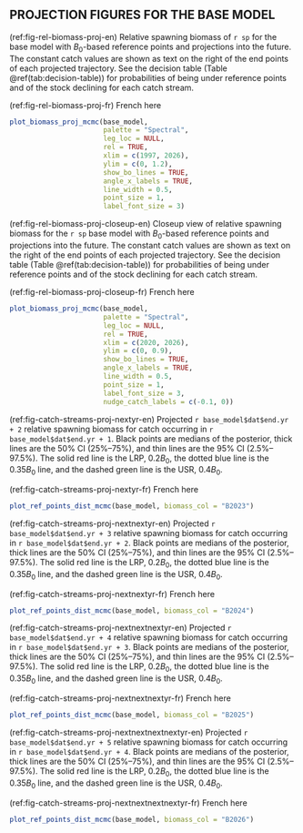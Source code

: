 ## PROJECTION FIGURES FOR THE BASE MODEL

(ref:fig-rel-biomass-proj-en) Relative spawning biomass of `r sp` for the base model with $B_0$-based reference points and projections into the future. The constant catch values are shown as text on the right of the end points of each projected trajectory. See the decision table (Table \@ref(tab:decision-table)) for probabilities of being under reference points and of the stock declining for each catch stream.

(ref:fig-rel-biomass-proj-fr) French here

```r
plot_biomass_proj_mcmc(base_model,
                       palette = "Spectral",
                       leg_loc = NULL,
                       rel = TRUE,
                       xlim = c(1997, 2026),
                       ylim = c(0, 1.2),
                       show_bo_lines = TRUE,
                       angle_x_labels = TRUE,
                       line_width = 0.5,
                       point_size = 1,
                       label_font_size = 3)
```

(ref:fig-rel-biomass-proj-closeup-en) Closeup view of relative spawning biomass for the `r sp` base model with $B_0$-based reference points and projections into the future. The constant catch values are shown as text on the right of the end points of each projected trajectory. See the decision table (Table \@ref(tab:decision-table)) for probabilities of being under reference points and of the stock declining for each catch stream.

(ref:fig-rel-biomass-proj-closeup-fr) French here

```r
plot_biomass_proj_mcmc(base_model,
                       palette = "Spectral",
                       leg_loc = NULL,
                       rel = TRUE,
                       xlim = c(2020, 2026),
                       ylim = c(0, 0.9),
                       show_bo_lines = TRUE,
                       angle_x_labels = TRUE,
                       line_width = 0.5,
                       point_size = 1,
                       label_font_size = 3,
                       nudge_catch_labels = c(-0.1, 0))
```

(ref:fig-catch-streams-proj-nextyr-en) Projected `r base_model$dat$end.yr + 2` relative spawning biomass for catch occurring in `r base_model$dat$end.yr + 1`. Black points are medians of the posterior, thick lines are the 50% CI (25%--75%), and thin lines are the 95% CI (2.5%--97.5%). The solid red line is the LRP, $0.2B_0$, the dotted blue line is the $0.35B_0$ line, and the dashed green line is the USR, $0.4B_0$.

(ref:fig-catch-streams-proj-nextyr-fr) French here

```r
plot_ref_points_dist_mcmc(base_model, biomass_col = "B2023")
```

(ref:fig-catch-streams-proj-nextnextyr-en) Projected `r base_model$dat$end.yr + 3` relative spawning biomass for catch occurring in `r base_model$dat$end.yr + 2`. Black points are medians of the posterior, thick lines are the 50% CI (25%--75%), and thin lines are the 95% CI (2.5%--97.5%). The solid red line is the LRP, $0.2B_0$, the dotted blue line is the $0.35B_0$ line, and the dashed green line is the USR, $0.4B_0$.

(ref:fig-catch-streams-proj-nextnextyr-fr) French here

```r
plot_ref_points_dist_mcmc(base_model, biomass_col = "B2024")
```

(ref:fig-catch-streams-proj-nextnextnextyr-en) Projected `r base_model$dat$end.yr + 4` relative spawning biomass for catch occurring in `r base_model$dat$end.yr + 3`. Black points are medians of the posterior, thick lines are the 50% CI (25%--75%), and thin lines are the 95% CI (2.5%--97.5%). The solid red line is the LRP, $0.2B_0$, the dotted blue line is the $0.35B_0$ line, and the dashed green line is the USR, $0.4B_0$.

(ref:fig-catch-streams-proj-nextnextnextyr-fr) French here

```r
plot_ref_points_dist_mcmc(base_model, biomass_col = "B2025")
```

(ref:fig-catch-streams-proj-nextnextnextnextyr-en) Projected `r base_model$dat$end.yr + 5` relative spawning biomass for catch occurring in `r base_model$dat$end.yr + 4`. Black points are medians of the posterior, thick lines are the 50% CI (25%--75%), and thin lines are the 95% CI (2.5%--97.5%). The solid red line is the LRP, $0.2B_0$, the dotted blue line is the $0.35B_0$ line, and the dashed green line is the USR, $0.4B_0$.

(ref:fig-catch-streams-proj-nextnextnextnextyr-fr) French here

```r
plot_ref_points_dist_mcmc(base_model, biomass_col = "B2026")
```
